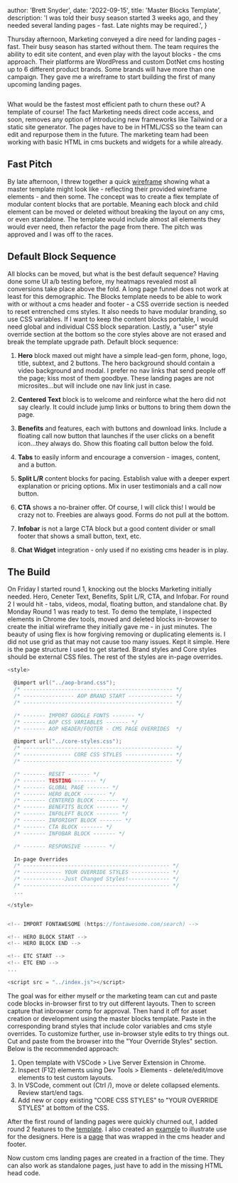 
  author: 'Brett Snyder',
  date: '2022-09-15',
  title: 'Master Blocks Template',
  description:
    'I was told their busy season started 3 weeks ago, and they needed several landing pages - fast. Late nights may be required.',
}


Thursday afternoon, Marketing conveyed a dire need for landing pages - fast. Their busy season has started without them. The team requires the ability to edit site content, and even play with the layout blocks - the cms approach. Their platforms are WordPress and custom DotNet cms hosting up to 6 different product brands. Some brands will have more than one campaign. They gave me a wireframe to start building the first of many upcoming landing&nbsp;pages.

<Image src={masterBlocks} alt="" />

What would be the fastest most efficient path to churn these out? A template of course! The fact Marketing needs direct code access, and soon, removes any option of introducing new frameworks like Tailwind or a static site generator. The pages have to be in HTML/CSS so the team can edit and repurpose them in the future. The marketing team had been working with basic HTML in cms buckets and widgets for a while&nbsp;already.

## Fast Pitch

By late afternoon, I threw together a quick <a href="https://www.figma.com/file/Touan7noP4nCCu9D7xioU2/Master-LP-Blocks-Graybox-(Copy)?type=design&node-id=0%3A1&t=iLDWaBbBw2Z5Y7jr-1" target="samples">wireframe</a> showing what a master template might look like - reflecting their provided wireframe elements - and then some. The concept was to create a flex template of modular content blocks that are portable. Meaning each block and child element can be moved or deleted without breaking the layout on any cms, or even standalone. The template would include almost all elements they would ever need, then refactor the page from there. The pitch was approved and I was off to the&nbsp;races.

## Default Block Sequence

All blocks can be moved, but what is the best default sequence? Having done some UI a/b testing before, my heatmaps revealed most all conversions take place above the fold. A long page funnel does not work at least for this demographic. The Blocks template needs to be able to work with or without a cms header and footer - a CSS override section is needed to reset entrenched cms styles. It also needs to have modular branding, so use CSS variables. If I want to keep the content blocks portable, I would need global and individual CSS block separation. Lastly, a "user" style override section at the bottom so the core styles above are not erased and break the template upgrade path. Default&nbsp;block&nbsp;sequence:

1. **Hero** block maxed out might have a simple lead-gen form, phone, logo, title, subtext, and 2 buttons. The hero background should contain a video background and modal. I prefer no nav links that send people off the page; kiss most of them goodbye. These landing pages are not microsites...but will include one nav link just in case.

2. **Centered Text** block is to welcome and reinforce what the hero did not say clearly. It could include jump links or buttons to bring them down the page.

3. **Benefits** and features, each with buttons and download links. Include a floating call now button that launches if the user clicks on a benefit icon...they always do. Show this floating call button below the fold.

4. **Tabs** to easily inform and encourage a conversion - images, content, and a button.

5. **Split L/R** content blocks for pacing. Establish value with a deeper expert explanation or pricing options. Mix in user testimonials and a call now button.

6. **CTA** shows a no-brainer offer. Of course, I will click this! I would be crazy not to. Freebies are always good. Forms do not pull at the bottom.

7. **Infobar** is not a large CTA block but a good content divider or small footer that shows a small button, text, etc.

8. **Chat Widget** integration - only used if no existing cms header is in play.

## The Build

On Friday I started round 1, knocking out the blocks Marketing initially needed. Hero, Ceneter Text, Benefits, Split L/R, CTA, and Infobar. For round 2 I would hit - tabs, videos, modal, floating button, and standalone chat. By Monday Round 1 was ready to test. To demo the template, I inspected elements in Chrome dev tools, moved and deleted blocks in-browser to create the initial wireframe they initially gave me - in just minutes. The beauty of using flex is how forgiving removing or duplicating elements is. I did not use grid as that may not cause too many issues. Kept it simple. Here is the page structure I used to get started. Brand styles and Core styles should be external CSS files. The rest of the styles are in-page overrides.

```c
<style>

  @import url("../aop-brand.css");
  /* ----------------------------------------------- */
  /* ---------------- AOP BRAND START -------------- */
  /* ----------------------------------------------- */

  /* ------- IMPORT GOOGLE FONTS ------- */
  /* ------- AOP CSS VARIABLES ------- */
  /* ------- AOP HEADER/FOOTER - CMS PAGE OVERRIDES  */

  @import url("../core-styles.css");
  /* ----------------------------------------------- */
  /* --------------- CORE CSS STYLES --------------- */
  /* ----------------------------------------------- */

  /* ------- RESET ------- */
  /* ------- TESTING ------- */
  /* ------- GLOBAL PAGE ------- */
  /* ------- HERO BLOCK ------- */
  /* ------- CENTERED BLOCK ------- */
  /* ------- BENEFITS BLOCK ------- */
  /* ------- INFOLEFT BLOCK ------- */
  /* ------- INFORIGHT BLOCK ------- */
  /* ------- CTA BLOCK ------- */
  /* ------- INFOBAR BLOCK ------- */

  /* ------- RESPONSIVE ------- */

  In-page Overrides
  /* ---------------------------------------------- */
  /* ------------ YOUR OVERRIDE STYLES ------------ */
  /* -------------Just Changed Styles!------------- */
  /* ---------------------------------------------- */
  ...

</style>


<!-- IMPORT FONTAWESOME (https://fontawesome.com/search) -->

<!-- HERO BLOCK START -->
<!-- HERO BLOCK END -->

<!-- ETC START -->
<!-- ETC END -->
...

<script src = "../index.js"></script>
```

The goal was for either myself or the marketing team can cut and paste code blocks in-browser first to try out different layouts. Then to screen capture that inbrowser comp for approval. Then hand it off for asset creation or development using the master blocks template. Paste in the corresponding brand styles that include color variables and cms style overrides. To customize further, use in-browser style edits to try things out. Cut and paste from the browser into the "Your Override Styles" section. Below is the recommended&nbsp;approach:

1. Open template with VSCode > Live Server Extension in Chrome.
2. Inspect (F12) elements using Dev Tools > Elements - delete/edit/move elements to test custom layouts.
3. In VSCode, comment out (Ctrl /), move or delete collapsed elements. Review start/end tags.
4. Add new or copy existing "CORE CSS STYLES" to "YOUR OVERRIDE STYLES" at bottom of the CSS.

After the first round of landing pages were quickly churned out, I added round 2 features to the <a href="https://www.brettsnyder.me/demo/master-blocks/aop-master-lp-blocks.html" target="samples">template</a>. I also created an <a href="https://www.brettsnyder.me/demo/master-blocks/example-aop-lp.html" target="samples">example</a> to illustrate use for the designers. Here is a <a href="https://www.calvertacademy.com/landing/private-learning-experience-with-accreditation/" target="samples">page</a> that was wrapped in the cms header and footer.

Now custom cms landing pages are created in a fraction of the time. They can also work as standalone pages, just have to add in the missing HTML head&nbsp;code.
